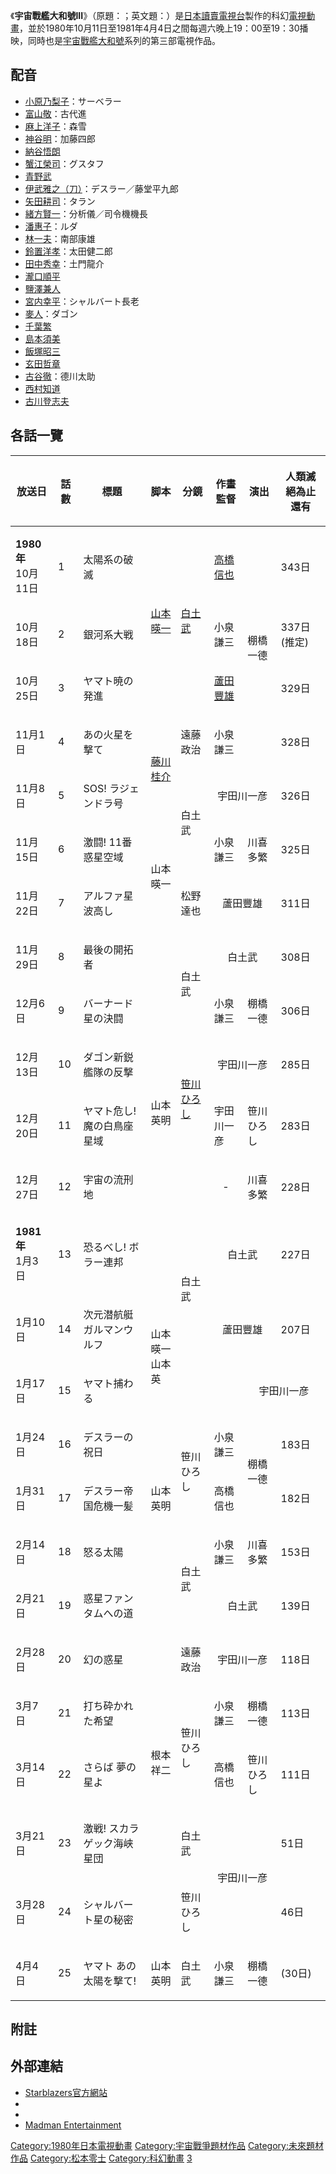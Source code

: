 {{Infobox animanga/Headerofja
| title           = 宇宙戰艦大和號III
| image           = 
| caption         = 
| japanese        = 宇宙戦艦ヤマトIII
| english         = Space Battleship Yamato III
| romaji          = Uchū Senkan Yamato Surī
| genre           = [[科幻|科幻]]、[[冒險|冒險]]
}}
{{Infobox animanga/TVAnime
| 標題              = 宇宙戰艦大和號III
| 導演              = [[松本零士|松本零士]]
| 製作              = よみうりテレビ、東京動画
| 腳本              = [[石黑昇|石黑昇]]<ref>{{cite news|title=WORDS FROM THE YAMATO III STAFF|work=StarBlazers.com|date=|url=http://www.starblazers.com/html.php?page_id=64|accessdate=2008-10-02|archive-date=2012-09-09|archive-url=https://web.archive.org/web/20120909125857/http://www.starblazers.com/html.php?page_id=64|dead-url=no}}</ref>
| 機械設定          = 板橋克己、サブマリン
| 音樂              = 宮川泰
| 動畫製作          = Academy Productions
| 播放電視台        = [[讀賣電視台|讀賣電視台]]
| 播放開始          = 1980年10月11日
| 播放結束          = 1981年4月4日
| 話數              = 25
| 其他              = 
}}
{{Infobox animanga/Footer}}
《'''宇宙戰艦大和號III'''》（原題：'''{{lang|ja|宇宙戦艦ヤマトIII}}'''；英文題：'''{{lang|en|Space Battleship Yamato III}}'''）是[[日本|日本]][[讀賣電視台|讀賣電視台]]製作的科幻[[電視動畫|電視動畫]]，並於1980年10月11日至1981年4月4日之間每週六晚上19：00至19：30播映，同時也是[[宇宙戰艦大和號|宇宙戰艦大和號]]系列的第三部電視作品。

==配音==
* [[小原乃梨子|小原乃梨子]]：サーベラー
* [[富山敬|富山敬]]：古代進
* [[麻上洋子|麻上洋子]]：森雪
* [[神谷明|神谷明]]：加藤四郎
* [[納谷悟朗|納谷悟朗]]
* [[蟹江榮司|蟹江榮司]]：グスタフ
* [[青野武|青野武]]
* [[伊武雅之|伊武雅之（刀）]]：デスラー／藤堂平九郎
* [[矢田耕司|矢田耕司]]：タラン
* [[緒方賢一|緒方賢一]]：分析儀／司令機機長
* [[潘惠子|潘惠子]]：ルダ
* [[林一夫|林一夫]]：南部康雄
* [[鈴置洋孝|鈴置洋孝]]：太田健二郎
* [[田中秀幸|田中秀幸]]：土門龍介
* [[瀧口順平|瀧口順平]]
* [[鹽澤兼人|鹽澤兼人]]
* [[宮内幸平|宮内幸平]]：シャルバート長老
* [[麥人|麥人]]：ダゴン
* [[千葉繁|千葉繁]]
* [[島本須美|島本須美]]
* [[飯塚昭三|飯塚昭三]]
* [[玄田哲章|玄田哲章]]
* [[古谷徹|古谷徹]]：德川太助
* [[西村知道|西村知道]]
* [[古川登志夫|古川登志夫]]

== 各話一覽 ==
{| class="wikitable" style="font-size:small;"
!放送日!!話數!!標題!!脚本!!分鏡!!作畫監督!!演出!!人類滅絕為止還有
|-
|'''1980年'''<br />10月11日||1||太陽系の破滅||rowspan="3"|[[山本暎一|山本暎一]]||rowspan="3"|[[白土武|白土武]]||[[高橋信也|高橋信也]]||rowspan="4"|棚橋一德||343日
|-
|10月18日||2||銀河系大戦||小泉謙三||337日(推定)
|-
|10月25日||3||ヤマト暁の発進||[[蘆田豐雄|蘆田豐雄]]||329日
|-
|11月1日||4||あの火星を撃て||rowspan="2"|[[藤川桂介|藤川桂介]]||遠藤政治||小泉謙三||328日
|-
|11月8日||5||SOS! ラジェンドラ号||rowspan="2"|白土武||colspan="2" style="text-align:center;"|宇田川一彦||326日
|-
|11月15日||6||激闘! 11番惑星空域||rowspan="2"|山本暎一||小泉謙三||川喜多繁||325日
|-
|11月22日||7||アルファ星波高し||松野達也||colspan="2" style="text-align:center;"|蘆田豐雄||311日
|-
|11月29日||8||最後の開拓者||rowspan="6"|山本英明||rowspan="2"|白土武||colspan="2" style="text-align:center;"|白土武||308日
|-
|12月6日||9||バーナード星の決闘||小泉謙三||棚橋一德||306日
|-
|12月13日||10||ダゴン新鋭艦隊の反撃||rowspan="2"|[[笹川ひろし|笹川ひろし]]||colspan="2" style="text-align:center;"|宇田川一彦||285日
|-
|12月20日||11||ヤマト危し! 魔の白鳥座星域||宇田川一彦||笹川ひろし||283日
|-
|12月27日||12||宇宙の流刑地||rowspan="4"|白土武||style="text-align:center;"|-||川喜多繁||228日
|-
|'''1981年'''<br />1月3日||13||恐るべし! ボラー連邦||colspan="2" style="text-align:center;"|白土武||227日
|-
|1月10日||14||次元潜航艇ガルマンウルフ||rowspan="2"|山本暎一<br />山本英||colspan="2" style="text-align:center;"|蘆田豐雄||207日
|-
|1月17日||15||ヤマト捕わる!!||colspan="2" style="text-align:center;"|宇田川一彦||207日
|-
|1月24日||16||デスラーの祝日||rowspan="3"|山本英明||rowspan="2"|笹川ひろし||小泉謙三||rowspan="2"|棚橋一德||183日
|-
|1月31日||17||デスラー帝国危機一髪||高橋信也||182日
|-
|2月14日||18||怒る太陽||rowspan="2"|白土武||小泉謙三||川喜多繁||153日
|-
|2月21日||19||惑星ファンタムへの道||rowspan="6"|根本祥二||colspan="2" style="text-align:center;"|白土武||139日
|-
|2月28日||20||幻の惑星||遠藤政治||colspan="2" style="text-align:center;"|宇田川一彦||118日
|-
|3月7日||21||打ち砕かれた希望||rowspan="2"|笹川ひろし||小泉謙三||棚橋一德||113日
|-
|3月14日||22||さらば 夢の星よ||高橋信也||笹川ひろし||111日
|-
|3月21日||23||激戦! スカラゲック海峡星団||白土武||rowspan="2" colspan="2" style="text-align:center;"|宇田川一彦||51日
|-
|3月28日||24||シャルバート星の秘密||笹川ひろし||46日
|-
|4月4日||25||ヤマト あの太陽を撃て!||山本英明||白土武||小泉謙三||棚橋一德||(30日)
|}

==附註==
{{reflist}}

==外部連結==
* [https://web.archive.org/web/20110901220847/http://www.starblazers.com/department.php?page_id=119 Starblazers官方網站]
* {{ann|anime|1200|宇宙戰艦大和號 III}}
* {{imdb title|0140646|宇宙戰艦大和號III}}
* [http://www.madman.co.nz/actions/catalogue.do?releaseId=4213&method=view Madman Entertainment]{{Wayback|url=http://www.madman.co.nz/actions/catalogue.do?releaseId=4213&method=view |date=20110927154710 }}

{{宇宙戰艦大和號系列}}

{{DEFAULTSORT:Uchuusenkan yamato Iii}}
[[Category:1980年日本電視動畫|Category:1980年日本電視動畫]]
[[Category:宇宙戰爭題材作品|Category:宇宙戰爭題材作品]]
[[Category:未來題材作品|Category:未來題材作品]]
[[Category:松本零士|Category:松本零士]]
[[Category:科幻動畫|Category:科幻動畫]]
[[Category:宇宙戰艦大和號|3]]